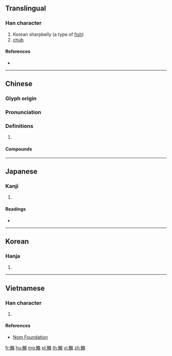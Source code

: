 {{character info/new}}
{{also|鲦}}
==Translingual==

===Han character===
{{Han char|rn=195|rad=魚|as=11|sn=22|four=27394|canj=NFOLD|ids=⿰魚條}}

# Korean sharpbelly (a type of [[fish]]) {{gloss|{{taxlink|Hemiculter leucisculus|species|noshow=1}}}}
# [[chub]]

====References====
* {{Han ref|kx=1476.410|dkj=46432|dj=2008.250|hdz=74706.120|uh=9C37|ud=39991|bh=F7B2|bd=63410}}

----

==Chinese==
{{zh-forms|s=鲦}}

===Glyph origin===
{{Han etym}}

===Pronunciation===
{{zh-pron
|m=tiáo
|c=tiu4
|mn=thiâu
|mc=y
|oc=y
|cat=
}}

===Definitions===
{{zh-hanzi}}

# {{rfdef|zh}}

====Compounds====
{{zh-der|白鰷|鰷魚}}

----

==Japanese==

===Kanji===
{{ja-kanji|grade=|rs=魚11}}

# {{defn|lang=ja|sort=魚11}}

====Readings====
* {{ja-readings|on=[[ちょう]] (chō), [[じょう]] (jō), [[しょう]] (shō)|kun=[[はや]] (haya)}}

----

==Korean==

===Hanja===
{{ko-hanja|hangeul=[[조]], [[소]]|eumhun=|rv=jo, so|mr=cho, so|y=co, so}}

# {{defn|lang=ko|sort=魚11}}

----

==Vietnamese==

===Han character===
{{vi-readings|rs=魚11| hanviet = điều}}

# {{defn|lang=vi|sort=魚11}}

====References====
*[http://nomfoundation.org/common/nom_details.php?codepoint=9c37 Nom Foundation]

[[fr:鰷]]
[[hu:鰷]]
[[mg:鰷]]
[[pl:鰷]]
[[th:鰷]]
[[vi:鰷]]
[[zh:鰷]]